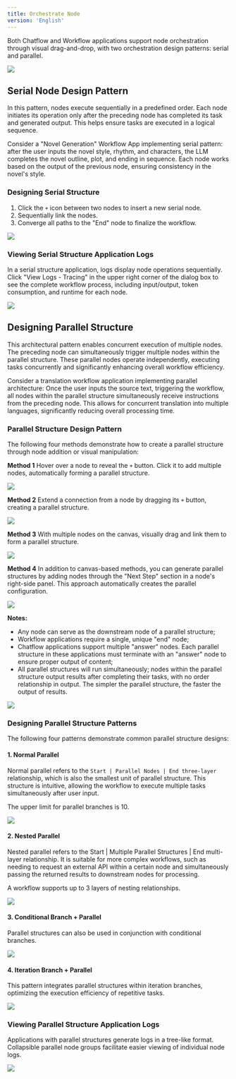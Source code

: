 ```yaml
---
title: Orchestrate Node
version: 'English'
---
```


Both Chatflow and Workflow applications support node orchestration through visual drag-and-drop, with two orchestration design patterns: serial and parallel.

![](/images/assets/orchestrate-node.jpeg)

## Serial Node Design Pattern

In this pattern, nodes execute sequentially in a predefined order. Each node initiates its operation only after the preceding node has completed its task and generated output. This helps ensure tasks are executed in a logical sequence.

Consider a "Novel Generation" Workflow App implementing serial pattern: after the user inputs the novel style, rhythm, and characters, the LLM completes the novel outline, plot, and ending in sequence. Each node works based on the output of the previous node, ensuring consistency in the novel's style.

### Designing Serial Structure

1. Click the `+` icon between two nodes to insert a new serial node.
2. Sequentially link the nodes.
3. Converge all paths to the "End" node to finalize the workflow.

![](/images/assets/orchestrate-node-serial-design.png)

### Viewing Serial Structure Application Logs

In a serial structure application, logs display node operations sequentially. Click "View Logs - Tracing" in the upper right corner of the dialog box to see the complete workflow process, including input/output, token consumption, and runtime for each node.

![](/images/assets/viewing-serial-structure-app-logs.png)

## Designing Parallel Structure

This architectural pattern enables concurrent execution of multiple nodes. The preceding node can simultaneously trigger multiple nodes within the parallel structure. These parallel nodes operate independently, executing tasks concurrently and significantly enhancing overall workflow efficiency.

Consider a translation workflow application implementing parallel architecture: Once the user inputs the source text, triggering the workflow, all nodes within the parallel structure simultaneously receive instructions from the preceding node. This allows for concurrent translation into multiple languages, significantly reducing overall processing time.

### Parallel Structure Design Pattern

The following four methods demonstrate how to create a parallel structure through node addition or visual manipulation:

**Method 1** Hover over a node to reveal the `+` button. Click it to add multiple nodes, automatically forming a parallel structure.

![](/images/assets/orchestrate-node-parallel-design-method-1.png)

**Method 2** Extend a connection from a node by dragging its `+` button, creating a parallel structure.

![](/images/assets/orchestrate-node-parallel-design-method-2.png)

**Method 3** With multiple nodes on the canvas, visually drag and link them to form a parallel structure.

![](/images/assets/orchestrate-node-parallel-design-method-3.png)

**Method 4** In addition to canvas-based methods, you can generate parallel structures by adding nodes through the "Next Step" section in a node's right-side panel. This approach automatically creates the parallel configuration.

![](../../../img/orchestrate-node-parallel-design-method-4.jpeg)

**Notes:**

* Any node can serve as the downstream node of a parallel structure;
* Workflow applications require a single, unique "end" node;
* Chatflow applications support multiple "answer" nodes. Each parallel structure in these applications must terminate with an "answer" node to ensure proper output of content;
* All parallel structures will run simultaneously; nodes within the parallel structure output results after completing their tasks, with no order relationship in output. The simpler the parallel structure, the faster the output of results.

![](/images/assets/orchestrate-node-chatflow-multi-answer.png)

### Designing Parallel Structure Patterns

The following four patterns demonstrate common parallel structure designs:

#### 1. Normal Parallel

Normal parallel refers to the `Start | Parallel Nodes | End three-layer` relationship, which is also the smallest unit of parallel structure. This structure is intuitive, allowing the workflow to execute multiple tasks simultaneously after user input.

The upper limit for parallel branches is 10.

![](/images/assets/orchestrate-node-simple-parallel.png)

#### 2. Nested Parallel

Nested parallel refers to the Start | Multiple Parallel Structures | End multi-layer relationship. It is suitable for more complex workflows, such as needing to request an external API within a certain node and simultaneously passing the returned results to downstream nodes for processing.

A workflow supports up to 3 layers of nesting relationships.

![](/images/assets/orchestrate-node-nested-parallel.png)

#### 3. Conditional Branch + Parallel

Parallel structures can also be used in conjunction with conditional branches.

![](/images/assets/orchestrate-node-conditional-branch-parallel.png)

#### 4. Iteration Branch + Parallel

This pattern integrates parallel structures within iteration branches, optimizing the execution efficiency of repetitive tasks.

![](/images/assets/orchestrate-node-iteration-parallel.png)

### Viewing Parallel Structure Application Logs

Applications with parallel structures generate logs in a tree-like format. Collapsible parallel node groups facilitate easier viewing of individual node logs.

![](/images/assets/orchestrate-node-parallel-logs.png)
